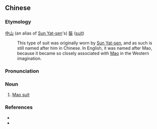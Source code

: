 {{also|中山装}}
==Chinese==
{{zh-forms|s=中山装|type=21}}

===Etymology===
[[中山]] (an alias of [[w:Sun Yat-sen|Sun Yat-sen]]'s) [[裝]] ([[suit]])
: This type of suit was originally worn by [[w:Sun Yat-sen|Sun Yat-sen]], and as such is still named after him in Chinese. In English, it was named after Mao, because it became so closely associated with [[w:Mao Zedong|Mao]] in the Western imagination.

===Pronunciation===
{{zh-pron
|m=Zhōngshān zhuāng
|c=zung1 saan1 zong1
|cat=n
}}

===Noun===
{{zh-noun}}

# [[w:Mao suit|Mao suit]]

===References===
* {{pedialite|中山裝|lang=zh}}
* {{pedialite|Mao suit}}